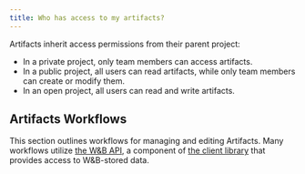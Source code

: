 ```yaml
---
title: Who has access to my artifacts?
---
```


Artifacts inherit access permissions from their parent project:

* In a private project, only team members can access artifacts.
* In a public project, all users can read artifacts, while only team members can create or modify them.
* In an open project, all users can read and write artifacts.

## Artifacts Workflows

This section outlines workflows for managing and editing Artifacts. Many workflows utilize [the W&B API](/guides/track/public-api-guide/), a component of [the client library](/ref/python/) that provides access to W&B-stored data.
